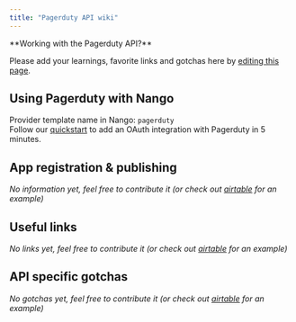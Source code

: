 ```yaml
---
title: "Pagerduty API wiki"
---
```


<Info>
**Working with the Pagerduty API?**

Please add your learnings, favorite links and gotchas here by
[editing this page](https://github.com/nangohq/nango/tree/master/docs/docs/providers/pagerduty.md).

</Info>

## Using Pagerduty with Nango[](#using-pagerduty-with-nango "Direct link to Using Pagerduty with Nango")

Provider template name in Nango: `pagerduty`  
Follow our [quickstart](/quickstart) to add an OAuth integration with Pagerduty
in 5 minutes.

## App registration & publishing[](#app-registration--publishing "Direct link to App registration & publishing")

_No information yet, feel free to contribute it (or check out
[airtable](/providers/airtable) for an example)_

## Useful links[](#useful-links "Direct link to Useful links")

_No links yet, feel free to contribute it (or check out
[airtable](/providers/airtable) for an example)_

## API specific gotchas[](#api-specific-gotchas "Direct link to API specific gotchas")

_No gotchas yet, feel free to contribute it (or check out
[airtable](/providers/airtable) for an example)_
